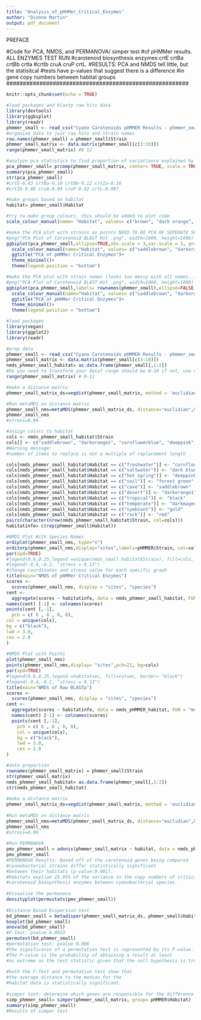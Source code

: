 ```yaml
---
title: "Analysis_of_pHHMer_Critical_Enzymes"
author: "Dionne Martin"
output: pdf_document
---
```


#################### PREFACE ##########################
#Code for PCA, NMDS, and PERMANOVA/ simper test 
#of pHMMer results. ALL ENZYMES TEST RUN 
#carotenoid biosynthesis enzymes:crtE crtBa crtBb crtIa 
#crtIb  cruA  cruP  crtL.
#RESULTS: PCA and NMDS tell little, but the statisitcal 
#tests have p-values that suggest there is a difference 
#in gene copy numbers between habitat groups 
#######################################################

```r
knitr::opts_chunk$set(echo = TRUE)

#load packages and blastp raw hits data 
library(devtools)
library(ggbiplot)
library(readr)
phmmer_small <- read_csv("Cyano Carotenoids pHMMER Results - phmmer_small.csv")
#organize data to just raw hits and strain names 
row.names(phmmer_small) = phmmer_small$Strain
phmmer_small_matrix <- data.matrix(phmmer_small[c(3:10)])
range(phmmer_small_matrix) #0 12

#analyze pca statistics to find proportion of variatiance explained by each gene 
pca_phmmer_small= prcomp(phmmer_small_matrix, center= TRUE, scale.= TRUE)
summary(pca_phmmer_small)
str(pca_phmmer_small)
#crtE-0.43 crtBa-0.16 crtBb-0.12 crtIa-0.10
#crtIb-0.08 cruA-0.04 cruP-0.02 crtL-0.007

#make groups based on habitat
habitat= phmmer_small$Habitat

#try to make group colours, this should be added to plot code 
scale_colour_manual(name= "Habitat", values= c("brown", "dark orange", "blue", "pink", "red", "dark blue", "forest green", "dark yellow", "red", "black"))
```

```r
#make the PCA plot with strains as points NEED TO DO PCA OF SEPERATE SETS OF GENES 
#png("PCA Plot of Carotenoid BLAST Hit .png", width=1000, height=1000)
ggbiplot(pca_phmmer_small,ellipse=TRUE,obs.scale = 3,var.scale = 1, groups=habitat) +
  scale_colour_manual(name="Habitat", values= c("saddlebrown", "darkorange1", "cornflowerblue", "deeppink", "red", "dark blue", "forest green", "gold", "darkmagenta", "black"))+
  ggtitle("PCA of pHMMer Critical Enzymes")+
  theme_minimal()+
  theme(legend.position = "bottom")

#make the PCA plot with strain names (looks too messy with all names...)
#png("PCA Plot of Carotenoid BLAST Hit .png", width=1000, height=1000)
ggbiplot(pca_phmmer_small,labels= rownames(phmmer_small),ellipse=FALSE,obs.scale = 3,var.scale = 1, groups=habitat) +
  scale_colour_manual(name="Habitat", values= c("saddlebrown", "darkorange1", "cornflowerblue", "deeppink", "red", "dark blue", "forest green", "gold", "darkmagenta", "black"))+
  ggtitle("PCA of pHHMer Critical Enzymes")+
  theme_minimal()+
  theme(legend.position = "bottom")
```

```r
#load packages 
library(vegan)
library(ggplot2)
library(readr)

#prep data
phmmer_small <- read_csv("Cyano Carotenoids pHMMER Results - phmmer_small.csv")
phmmer_small_matrix <- data.matrix(phmmer_small[c(3:10)])
nmds_phmmer_small_habitat= as.data.frame(phmmer_small[,1:2])
#Do you need to transform your data? range should be 0-10 if not, use root function
range(phmmer_small_matrix) # 0-12

#make a distance matrix
phmmer_small_matrix_ds=vegdist(phmmer_small_matrix, method = 'euclidian')

#Run metaMDS on distance matrix
phmmer_small_nms=metaMDS(phmmer_small_matrix_ds, distance="euclidian",k=2,trymax=500)
phmmer_small_nms
#stress=0.09

#assign colors to habitat
cols <- nmds_phmmer_small_habitat$Strain
cols[] <- c("saddlebrown", "darkorange1", "cornflowerblue", "deeppink", "red", "dark blue", "forest green", "gold", "darkmagenta", "black")
#Warning message:
#number of items to replace is not a multiple of replacement length

cols[nmds_phmmer_small_habitat$Habitat == c("freshwater")] <- "cornflowerblue"
cols[nmds_phmmer_small_habitat$Habitat == c("saltwater")] <- "dark blue"
cols[nmds_phmmer_small_habitat$Habitat == c("hot spring")] <- "deeppink"
cols[nmds_phmmer_small_habitat$Habitat == c("soil")] <- "forest green"
cols[nmds_phmmer_small_habitat$Habitat == c("cave")] <- "saddlebrown"
cols[nmds_phmmer_small_habitat$Habitat == c("desert")] <- "darkorange1"
cols[nmds_phmmer_small_habitat$Habitat == c("tropical")] <- "black"
cols[nmds_phmmer_small_habitat$Habitat == c("temperate")] <- "darkmagenta"
cols[nmds_phmmer_small_habitat$Habitat == c("symbiont")] <- "gold"
cols[nmds_phmmer_small_habitat$Habitat == c("rock")] <- "red"
pairs(character(nrow(nmds_phmmer_small_habitat$Strain, col=cols)))
habitatinfo= c(rep(phmmer_small$Habitat))
```

```r
#NMDS Plot With Species Names 
ordiplot(phmmer_small_nms, type="n")
orditorp(phmmer_small_nms,display="sites",labels=pHMMER$Strain, col=cols ,air=0.00025)
par(xpd=TRUE)
#legend(0.6,0.25,legend =unique(nmds_small_habitat$Strain), fill=cols, border= "black")
#legend(-0.4,-0.2, "stress = 0.13") 
#change coordinates and stress value for each specific graph
title(main="NMDS of pHMMer Critical Enzymes")
scores <-
  scores(phmmer_small_nms, display = "sites", "species")
cent <-
  aggregate(scores ~ habitatinfo, data = nmds_phmmer_small_habitat, FUN = "mean")
names(cent) [-1] <- colnames(scores)
points(cent [,-1],
  pch = c( 8 , 8 , 8, 8),
col = unique(cols),
bg = c("black"),
lwd = 3.0,
cex = 2.0
)
                
#NMDS Plot with Points
plot(phmmer_small_nms)
points(phmmer_small_nms,display= "sites",pch=21, bg=cols) 
par(xpd=TRUE)
#legend(0.6,0.25,legend =habitatvec, fill=colvec, border= "black")
#legend(-0.4,-0.2, "stress = 0.13") 
title(main="NMDS of Raw BLASTp")
scores <-
  scores(phmmer_small_nms, display = "sites", "species")
cent <-
  aggregate(scores ~ habitatinfo, data = nmds_pHMMER_habitat, FUN = "mean")
  names(cent) [-1] <- colnames(scores)
  points(cent [,-1],
    pch = c( 8 , 8 , 8, 8),
    col = unique(cols),
    bg = c("black"),
    lwd = 3.0,
    cex = 2.0
)
```

```r
#data prepartion 
rownames(phmmer_small_matrix) = phmmer_small$Strain
str(phmmer_small_matrix)
nmds_phmmer_small_habitat= as.data.frame(phmmer_small[,1:2])
str(nmds_phmmer_small_habitat)
                
#make a distance matrix
phmmer_small_matrix_ds=vegdist(phmmer_small_matrix, method = 'euclidian')
                
#Run metaMDS on distance matrix
phmmer_small_nms=metaMDS(phmmer_small_matrix_ds, distance="euclidian",k=2,trymax=500)
phmmer_small_nms
#stress=0.09
                
#Run PERMANOVA
pmv_phmmer_small = adonis(phmmer_small_matrix ~ habitat, data = nmds_phmmer_small_habitat, permutations = 999, method = 'euclidean')
pmv_phmmer_small
#PERMANOVA Results: Based off of the carotenoid genes being compared
#cyanobacterial strains differ statistically significant 
#between their habitats (p-value:0.001).
#Habitats explian 25.95% of the variance in the copy numbers of critical 
#carotenoid biosynthesis enzymes between cyanobacterial species. 
                
#Visualise the permanova
densityplot(permustats(pmv_phmmer_small))
                
#Distance Based Dispersion test 
bd_phmmer_small = betadisper(phmmer_small_matrix_ds, phmmer_small$Habitat)
boxplot(bd_phmmer_small)
anova(bd_phmmer_small) 
#F-Test: pvalue 0.0033
permutest(bd_phmmer_small)
#permutation test: pvalue 0.006
#the significance of a permutation test is represented by its P-value. 
#The P-value is the probability of obtaining a result at least 
#as extreme as the test statistic given that the null hypothesis is true. 
                
#both the F-Test and permutation test show that 
#the average distance to the median for the 
#habitat data is statistically significant. 
                
#simper test: determine which genes are responsible for the difference between 2 compared habitat groups 
simp_phmmer_small= simper(phmmer_small_matrix, group= pHMMER$Habitat)
summary(simp_phmmer_small)
#Results of simper test
```